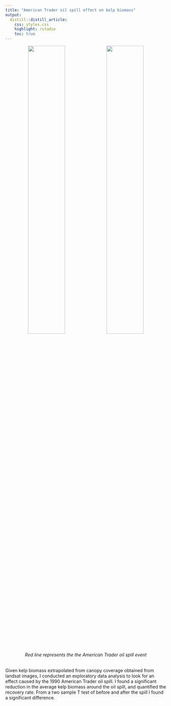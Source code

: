 ```yaml
---
title: "American Trader oil spill effect on kelp biomass"
output:
  distill::distill_article:
    css: styles.css
    highlight: rstudio
    toc: true
---
```


 
<center>
![](KelpB.png){ width=48% }    ![](Kelpbg.png){ width=48% }  

###### Red line represents the the American Trader oil spill event

</center>


Given kelp biomass extrapolated from canopy coverage obtained from landsat images, I conducted an exploratory data analysis to look for an effect caused by the 1990 American Trader oil spill. I found a significant reduction in the average kelp biomass around the oil spill, and quantified the recovery rate. From a two sample T test of before and after the spill I found a significant difference. 

